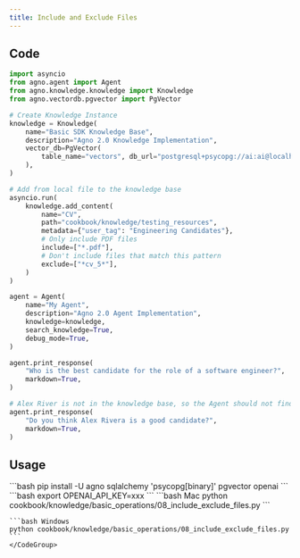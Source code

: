 ```yaml
---
title: Include and Exclude Files
---
```



## Code

```python 08_include_exclude_files.py
import asyncio
from agno.agent import Agent
from agno.knowledge.knowledge import Knowledge
from agno.vectordb.pgvector import PgVector

# Create Knowledge Instance
knowledge = Knowledge(
    name="Basic SDK Knowledge Base",
    description="Agno 2.0 Knowledge Implementation",
    vector_db=PgVector(
        table_name="vectors", db_url="postgresql+psycopg://ai:ai@localhost:5532/ai"
    ),
)

# Add from local file to the knowledge base
asyncio.run(
    knowledge.add_content(
        name="CV",
        path="cookbook/knowledge/testing_resources",
        metadata={"user_tag": "Engineering Candidates"},
        # Only include PDF files
        include=["*.pdf"],
        # Don't include files that match this pattern
        exclude=["*cv_5*"],
    )
)

agent = Agent(
    name="My Agent",
    description="Agno 2.0 Agent Implementation",
    knowledge=knowledge,
    search_knowledge=True,
    debug_mode=True,
)

agent.print_response(
    "Who is the best candidate for the role of a software engineer?",
    markdown=True,
)

# Alex River is not in the knowledge base, so the Agent should not find any information about him
agent.print_response(
    "Do you think Alex Rivera is a good candidate?",
    markdown=True,
)
```

## Usage

<Steps>
  <Step title="Install libraries">
    ```bash
    pip install -U agno sqlalchemy 'psycopg[binary]' pgvector openai    
    ```
  </Step>

  <Step title="Set environment variables">
    ```bash
    export OPENAI_API_KEY=xxx
    ```
  </Step>

  <Snippet file="run-pgvector-step.mdx" />


  <Step title="Run the example">
    <CodeGroup>
    ```bash Mac
    python cookbook/knowledge/basic_operations/08_include_exclude_files.py
    ```

    ```bash Windows
    python cookbook/knowledge/basic_operations/08_include_exclude_files.py
    ```
    </CodeGroup>
  </Step>
</Steps>

